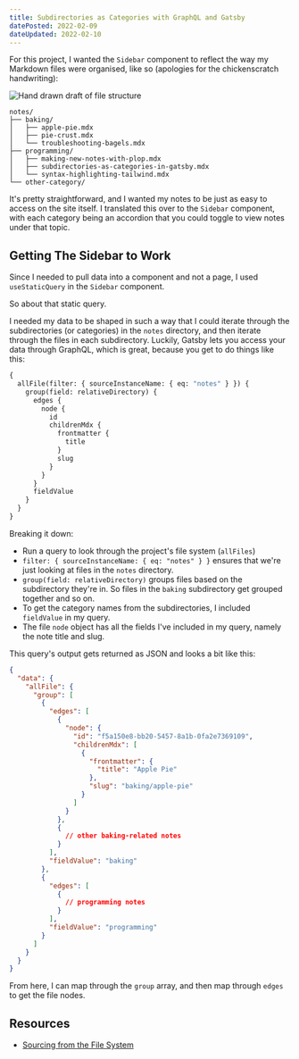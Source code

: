 ```yaml
---
title: Subdirectories as Categories with GraphQL and Gatsby
datePosted: 2022-02-09
dateUpdated: 2022-02-10
---
```


For this project, I wanted the `Sidebar` component to reflect the way my Markdown files were organised, like so (apologies for the chickenscratch handwriting):

![Hand drawn draft of file structure](../../images/note-img/subdirectory-category-draft.jpg)

```text
notes/
├── baking/
│   ├── apple-pie.mdx
│   ├── pie-crust.mdx
│   └── troubleshooting-bagels.mdx
├── programming/
│   ├── making-new-notes-with-plop.mdx
│   ├── subdirectories-as-categories-in-gatsby.mdx
│   └── syntax-highlighting-tailwind.mdx
└── other-category/
```

It's pretty straightforward, and I wanted my notes to be just as easy to access on the site itself. I translated this over to the `Sidebar` component, with each category being an accordion that you could toggle to view notes under that topic.

## Getting The Sidebar to Work

Since I needed to pull data into a component and not a page, I used `useStaticQuery` in the `Sidebar` component.

So about that static query.

I needed my data to be shaped in such a way that I could iterate through the subdirectories (or categories) in the `notes` directory, and then iterate through the files in each subdirectory. Luckily, Gatsby lets you access your data through GraphQL, which is great, because you get to do things like this:

```graphql
{
  allFile(filter: { sourceInstanceName: { eq: "notes" } }) {
    group(field: relativeDirectory) {
      edges {
        node {
          id
          childrenMdx {
            frontmatter {
              title
            }
            slug
          }
        }
      }
      fieldValue
    }
  }
}
```

Breaking it down:

- Run a query to look through the project's file system (`allFiles`)
- `filter: { sourceInstanceName: { eq: "notes" } }` ensures that we're just looking at files in the `notes` directory.
- `group(field: relativeDirectory)` groups files based on the subdirectory they're in. So files in the `baking` subdirectory get grouped together and so on.
- To get the category names from the subdirectories, I included `fieldValue` in my query.
- The file `node` object has all the fields I've included in my query, namely the note title and slug.

This query's output gets returned as JSON and looks a bit like this:

```json
{
  "data": {
    "allFile": {
      "group": [
        {
          "edges": [
            {
              "node": {
                "id": "f5a150e8-bb20-5457-8a1b-0fa2e7369109",
                "childrenMdx": [
                  {
                    "frontmatter": {
                      "title": "Apple Pie"
                    },
                    "slug": "baking/apple-pie"
                  }
                ]
              }
            },
            {
              // other baking-related notes
            }
          ],
          "fieldValue": "baking"
        },
        {
          "edges": [
            {
              // programming notes
            }
          ],
          "fieldValue": "programming"
        }
      ]
    }
  }
}
```

From here, I can map through the `group` array, and then map through `edges` to get the file nodes.

## Resources

- [Sourcing from the File System](https://www.gatsbyjs.com/docs/how-to/sourcing-data/sourcing-from-the-filesystem/)
